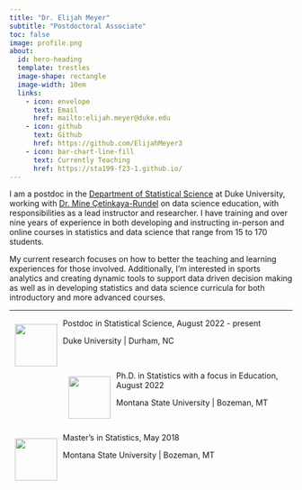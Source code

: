 ```yaml
---
title: "Dr. Elijah Meyer"
subtitle: "Postdoctoral Associate" 
toc: false
image: profile.png
about:
  id: hero-heading
  template: trestles
  image-shape: rectangle
  image-width: 10em
  links:
    - icon: envelope
      text: Email
      href: mailto:elijah.meyer@duke.edu
    - icon: github
      text: Github
      href: https://github.com/ElijahMeyer3
    - icon: bar-chart-line-fill
      text: Currently Teaching
      href: https://sta199-f23-1.github.io/
---
```


I am a postdoc in the [Department of Statistical Science](https://stat.duke.edu/) at Duke University, working with [Dr. Mine Çetinkaya-Rundel](https://mine-cr.com) on data science education, with responsibilities as a lead instructor and researcher. I have training and over nine years of experience in both developing and instructing in-person and online courses in statistics and data science that range from 15 to 170 students.

My current research focuses on how to better the teaching and learning experiences for those involved. Additionally, I'm interested in sports analytics and creating dynamic tools to support data driven decision making as well as in developing statistics and data science curricula for both introductory and more advanced courses.

------------------------------------------------------------------------

![](images/Duke-University-Logo.png){style="float: left; padding: 10px;" fig-align="left" width="75"} Postdoc in Statistical Science, August 2022 - present

Duke University \| Durham, NC

<br>

![](images/montana-state-bobcats.png){style="float: left; padding: 10px;" width="75"}Ph.D. in Statistics with a focus in Education, August 2022

Montana State University \| Bozeman, MT

<br>

![](images/montana-state-bobcats.png){style="float: left; padding: 10px;" width="75"}Master's in Statistics, May 2018

Montana State University \| Bozeman, MT
